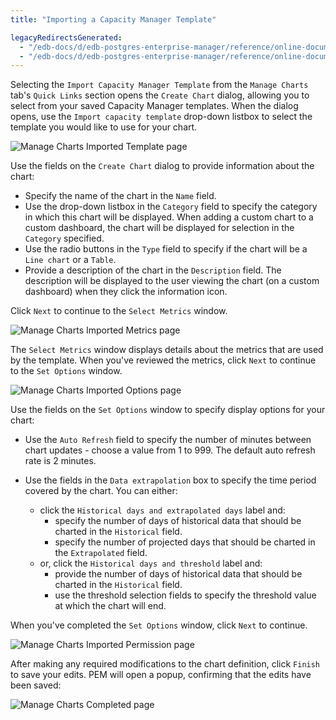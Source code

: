 ```yaml
---
title: "Importing a Capacity Manager Template"

legacyRedirectsGenerated:
  - "/edb-docs/d/edb-postgres-enterprise-manager/reference/online-documentation/8.0/pem_manage_charts_template.html"
  - "/edb-docs/d/edb-postgres-enterprise-manager/reference/online-documentation/latest/pem_manage_charts_template.html"
---
```


<div id="pem_manage_charts_template" class="registered_link"></div>

Selecting the `Import Capacity Manager Template` from the `Manage Charts` tab's `Quick Links` section opens the `Create Chart` dialog, allowing you to select from your saved Capacity Manager templates. When the dialog opens, use the `Import capacity template` drop-down listbox to select the template you would like to use for your chart.

![Manage Charts Imported Template page](../../images/pem_manage_charts_imported_template.png)

Use the fields on the `Create Chart` dialog to provide information about the chart:

-   Specify the name of the chart in the `Name` field.
-   Use the drop-down listbox in the `Category` field to specify the category in which this chart will be displayed. When adding a custom chart to a custom dashboard, the chart will be displayed for selection in the `Category` specified.
-   Use the radio buttons in the `Type` field to specify if the chart will be a `Line chart` or a `Table`.
-   Provide a description of the chart in the `Description` field. The description will be displayed to the user viewing the chart (on a custom dashboard) when they click the information icon.

Click `Next` to continue to the `Select Metrics` window.

![Manage Charts Imported Metrics page](../../images/pem_manage_charts_imported_metrics.png)

The `Select Metrics` window displays details about the metrics that are used by the template. When you've reviewed the metrics, click `Next` to continue to the `Set Options` window.

![Manage Charts Imported Options page](../../images/pem_manage_charts_imported_options.png)

Use the fields on the `Set Options` window to specify display options for your chart:

-   Use the `Auto Refresh` field to specify the number of minutes between chart updates - choose a value from 1 to 999. The default auto refresh rate is 2 minutes.

-   Use the fields in the `Data extrapolation` box to specify the time period covered by the chart. You can either:

    -   click the `Historical days and extrapolated days` label and:
        -   specify the number of days of historical data that should be charted in the `Historical` field.
        -   specify the number of projected days that should be charted in the `Extrapolated` field.
    -   or, click the `Historical days and threshold` label and:
        -   provide the number of days of historical data that should be charted in the `Historical` field.
        -   use the threshold selection fields to specify the threshold value at which the chart will end.

When you've completed the `Set Options` window, click `Next` to continue.

![Manage Charts Imported Permission page](../../images/pem_manage_charts_imported_permissions.png)

After making any required modifications to the chart definition, click `Finish` to save your edits. PEM will open a popup, confirming that the edits have been saved:

![Manage Charts Completed page](../../images/pem_manage_import_charts_completed.png)

